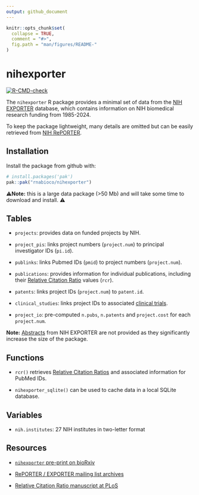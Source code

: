 ```yaml
---
output: github_document
---
```


```r
knitr::opts_chunk$set(
  collapse = TRUE,
  comment = "#>",
  fig.path = "man/figures/README-"
)
```

# nihexporter

<!-- badges: start -->
[![R-CMD-check](https://github.com/rnabioco/nihexporter/actions/workflows/R-CMD-check.yaml/badge.svg)](https://github.com/rnabioco/nihexporter/actions/workflows/R-CMD-check.yaml)
<!-- badges: end -->

The `nihexporter` R package provides a minimal set of data from the [NIH EXPORTER](https://reporter.nih.gov/exporter) database, which contains information on NIH biomedical research funding from 1985-2024.

To keep the package lightweight, many details are omitted but can be easily retrieved from [NIH RePORTER](https://reporter.nih.gov/).

## Installation

Install the package from github with:

``` r
# install.packages('pak')
pak::pak("rnabioco/nihexporter")
```

⚠️**Note:** this is a large data package (>50 Mb) and will take some time to download and install. ⚠️

## Tables

* `projects`: provides data on funded projects by NIH.

* `project_pis`: links project numbers (`project.num`) to principal investigator IDs (`pi.id`).

* `publinks`: links Pubmed IDs (`pmid`) to project numbers (`project.num`).

* `publications`: provides information for individual publications, including their [Relative Citation Ratio](https://icite.od.nih.gov) values (`rcr`).

* `patents`: links project IDs (`project.num`) to `patent.id`.

* `clinical_studies`: links project IDs to associated [clinical trials](https://clinicaltrials.gov/).

* `project_io`: pre-computed `n.pubs`, `n.patents` and `project.cost` for each `project.num`.

**Note:** [Abstracts](https://reporter.nih.gov/exporter/abstracts) from NIH EXPORTER are not provided as they significantly increase the size of the package.

## Functions

* `rcr()` retrieves [Relative Citation Ratios](https://icite.od.nih.gov/) and associated information for PubMed IDs.

* `nihexporter_sqlite()` can be used to cache data in a local SQLite database.

## Variables

* `nih.institutes`: 27 NIH institutes in two-letter format

## Resources

+ [`nihexporter` pre-print on bioRxiv](https://biorxiv.org/content/early/2015/12/02/033456)

+ [RePORTER / EXPORTER mailing list archives](https://list.nih.gov/cgi-bin/wa.exe?A0=NIH-REPORT-PUBLIC-L)

+ [Relative Citation Ratio manuscript at PLoS](https://journals.plos.org/plosbiology/article?id=10.1371/journal.pbio.1002541)
